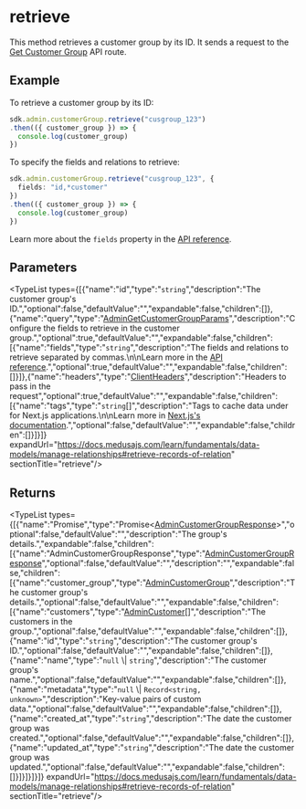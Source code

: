 
# retrieve

This method retrieves a customer group by its ID. It sends a request to the
[Get Customer Group](https://docs.medusajs.com/api/admin#customer-groups\_getcustomergroupsid) API route.

## Example

To retrieve a customer group by its ID:

```ts
sdk.admin.customerGroup.retrieve("cusgroup_123")
.then(({ customer_group }) => {
  console.log(customer_group)
})
```

To specify the fields and relations to retrieve:

```ts
sdk.admin.customerGroup.retrieve("cusgroup_123", {
  fields: "id,*customer"
})
.then(({ customer_group }) => {
  console.log(customer_group)
})
```

Learn more about the `fields` property in the [API reference](https://docs.medusajs.com/api/store#select-fields-and-relations).

## Parameters

<TypeList types={[{"name":"id","type":"`string`","description":"The customer group's ID.","optional":false,"defaultValue":"","expandable":false,"children":[]},{"name":"query","type":"[AdminGetCustomerGroupParams](../../../../../types/HttpTypes/interfaces/types.HttpTypes.AdminGetCustomerGroupParams/page.mdx)","description":"Configure the fields to retrieve in the customer group.","optional":true,"defaultValue":"","expandable":false,"children":[{"name":"fields","type":"`string`","description":"The fields and relations to retrieve separated by commas.\n\nLearn more in the [API reference](https://docs.medusajs.com/api/store#select-fields-and-relations).","optional":true,"defaultValue":"","expandable":false,"children":[]}]},{"name":"headers","type":"[ClientHeaders](../../../types/js_sdk.admin.ClientHeaders/page.mdx)","description":"Headers to pass in the request","optional":true,"defaultValue":"","expandable":false,"children":[{"name":"tags","type":"`string`[]","description":"Tags to cache data under for Next.js applications.\n\nLearn more in [Next.js's documentation](https://nextjs.org/docs/app/building-your-application/caching#fetch-optionsnexttags-and-revalidatetag).","optional":false,"defaultValue":"","expandable":false,"children":[]}]}]} expandUrl="https://docs.medusajs.com/learn/fundamentals/data-models/manage-relationships#retrieve-records-of-relation" sectionTitle="retrieve"/>

## Returns

<TypeList types={[{"name":"Promise","type":"Promise&#60;[AdminCustomerGroupResponse](../../../../../types/HttpTypes/interfaces/types.HttpTypes.AdminCustomerGroupResponse/page.mdx)&#62;","optional":false,"defaultValue":"","description":"The group's details.","expandable":false,"children":[{"name":"AdminCustomerGroupResponse","type":"[AdminCustomerGroupResponse](../../../../../types/HttpTypes/interfaces/types.HttpTypes.AdminCustomerGroupResponse/page.mdx)","optional":false,"defaultValue":"","description":"","expandable":false,"children":[{"name":"customer_group","type":"[AdminCustomerGroup](../../../../../types/HttpTypes/interfaces/types.HttpTypes.AdminCustomerGroup/page.mdx)","description":"The customer group's details.","optional":false,"defaultValue":"","expandable":false,"children":[{"name":"customers","type":"[AdminCustomer](../../../../../types/HttpTypes/interfaces/types.HttpTypes.AdminCustomer/page.mdx)[]","description":"The customers in the group.","optional":false,"defaultValue":"","expandable":false,"children":[]},{"name":"id","type":"`string`","description":"The customer group's ID.","optional":false,"defaultValue":"","expandable":false,"children":[]},{"name":"name","type":"`null` \\| `string`","description":"The customer group's name.","optional":false,"defaultValue":"","expandable":false,"children":[]},{"name":"metadata","type":"`null` \\| `Record<string, unknown>`","description":"Key-value pairs of custom data.","optional":false,"defaultValue":"","expandable":false,"children":[]},{"name":"created_at","type":"`string`","description":"The date the customer group was created.","optional":false,"defaultValue":"","expandable":false,"children":[]},{"name":"updated_at","type":"`string`","description":"The date the customer group was updated.","optional":false,"defaultValue":"","expandable":false,"children":[]}]}]}]}]} expandUrl="https://docs.medusajs.com/learn/fundamentals/data-models/manage-relationships#retrieve-records-of-relation" sectionTitle="retrieve"/>
